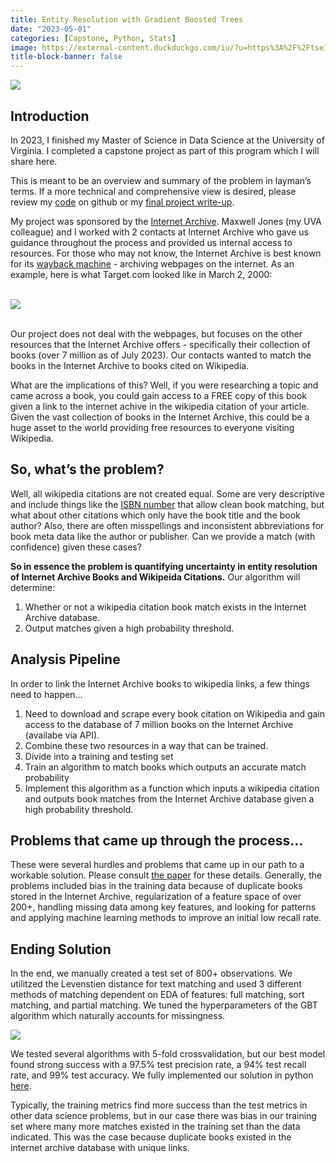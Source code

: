 ```yaml
---
title: Entity Resolution with Gradient Boosted Trees
date: "2023-05-01"
categories: [Capstone, Python, Stats]
image: https://external-content.duckduckgo.com/iu/?u=https%3A%2F%2Ftse1.mm.bing.net%2Fth%3Fid%3DOIP.UYD4bfYlvuLEuKeKZQfaHAHaFh%26pid%3DApi&f=1&ipt=c80bcabadba4b27deff8fbbfa997ac70a9d22b0dc0d7717f116587ec7c0424c9&ipo=images
title-block-banner: false
---
```


![](https://external-content.duckduckgo.com/iu/?u=https%3A%2F%2Fwww.kindpng.com%2Fpicc%2Fm%2F379-3795218_internet-archive-internet-archive-logo-hd-png-download.png&f=1&nofb=1&ipt=acd73fc9159f640d3781109efd52875190ccfa30cf30ad35219d42600124216c&ipo=images){fig-align="center"}

## Introduction

In 2023, I finished my Master of Science in Data Science at the University of Virginia. I completed a capstone project as part of this program which I will share here. 

:::{.callout-tip}
This is meant to be an overview and summary of the problem in layman's terms. If a more technical and comprehensive view is desired, please review my [code](https://github.com/acbass49/wiki2ia) on github or my [final project write-up](https://github.com/acbass49/wiki2ia/blob/main/Modeling/Final_Writeup.pdf).
:::

My project was sponsored by the [Internet Archive](https://archive.org/). Maxwell Jones (my UVA colleague) and I worked with 2 contacts at Internet Archive who gave us guidance throughout the process and provided us internal access to resources. For those who may not know, the Internet Archive is best known for its [wayback machine](https://archive.org/web/) - archiving webpages on the internet. As an example, here is what Target.com looked like in March 2, 2000:

<br/>
![](/about_files/capstone1.png)   
<br/>

Our project does not deal with the webpages, but focuses on the other resources that the Internet Archive offers - specifically their collection of books (over 7 million as of July 2023). Our contacts wanted to match the books in the Internet Archive to books cited on Wikipedia.

What are the implications of this? Well, if you were researching a topic and came across a book, you could gain access to a FREE copy of this book given a link to the internet achive in the wikipedia citation of your article. Given the vast collection of books in the Internet Archive, this could be a huge asset to the world providing free resources to everyone visiting Wikipedia.

## So, what's the problem?

Well, all wikipedia citations are not created equal. Some are very descriptive and include things like the [ISBN number](https://en.wikipedia.org/wiki/ISBN) that allow clean book matching, but what about other citations which only have the book title and the book author? Also, there are often misspellings and inconsistent abbreviations for book meta data like the author or publisher. Can we provide a match (with confidence) given these cases?

**So in essence the problem is quantifying uncertainty in entity resolution of Internet Archive Books and Wikipeida Citations.** Our algorithm will determine:

1. Whether or not a wikipedia citation book match exists in the Internet Archive database.
2. Output matches given a high probability threshold.

## Analysis Pipeline

In order to link the Internet Archive books to wikipedia links, a few things need to happen...

1. Need to download and scrape every book citation on Wikipedia and gain access to the database of 7 million books on the Internet Archive (availabe via API).
2. Combine these two resources in a way that can be trained.
3. Divide into a training and testing set
4. Train an algorithm to match books which outputs an accurate match probability
5. Implement this algorithm as a function which inputs a wikipedia citation and outputs book matches from the Internet Archive database given a high probability threshold.

## Problems that came up through the process...

These were several hurdles and problems that came up in our path to a workable solution. Please consult [the paper](https://github.com/acbass49/wiki2ia/blob/main/Modeling/Final_Writeup.pdf) for these details. Generally, the problems included bias in the training data because of duplicate books stored in the Internet Archive, regularization of a feature space of over 200+, handling missing data among key features, and looking for patterns and applying machine learning methods to improve an initial low recall rate.

## Ending Solution

In the end, we manually created a test set of 800+ observations. We utilitzed the Levenstien distance for text matching and used 3 different methods of matching dependent on EDA of features: full matching, sort matching, and partial matching. We tuned the hyperparameters of the GBT algorithm which naturally accounts for missingness.

![](/about_files/capstone2.png)

We tested several algorithms with 5-fold crossvalidation, but our best model found strong success with a 97.5% test precision rate, a 94% test recall rate, and 99% test accuracy. We fully implemented our solution in python [here](https://github.com/acbass49/wiki2ia).

:::{.callout-note}
Typically, the training metrics find more success than the test metrics in other data science problems, but in our case there was bias in our training set where many more matches existed in the training set than the data indicated. This was the case because duplicate books existed in the internet archive database with unique links.
:::
